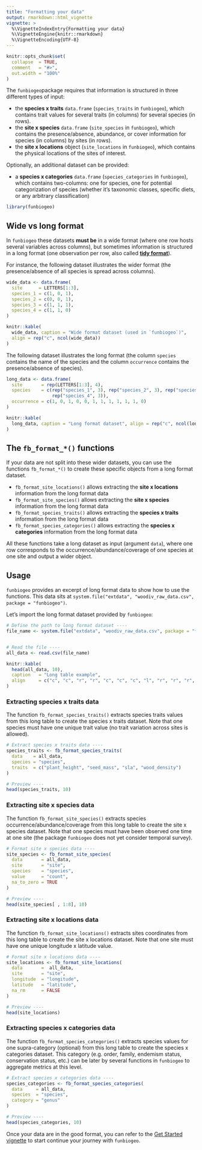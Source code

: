 ```yaml
---
title: "Formatting your data"
output: rmarkdown::html_vignette
vignette: >
  %\VignetteIndexEntry{Formatting your data}
  %\VignetteEngine{knitr::rmarkdown}
  %\VignetteEncoding{UTF-8}
---
```


```r
knitr::opts_chunk$set(
  collapse  = TRUE,
  comment   = "#>",
  out.width = "100%"
)
```


The `funbiogeo`package requires that information is structured in three
different types of input:

- the **species x traits** `data.frame` (`species_traits` in `funbiogeo`),
which contains trait values for several traits (in columns) for several species
(in rows).
- the **site x species** `data.frame` (`site_species` in `funbiogeo`), which
contains the presence/absence, abundance, or cover information for species
(in columns) by sites (in rows).
- the **site x locations** object (`site_locations` in `funbiogeo`), which
contains the physical locations of the sites of interest.

Optionally, an additional dataset can be provided:

- a **species x categories** `data.frame` (`species_categories` in `funbiogeo`),
which contains two-columns: one for species, one for potential categorization
of species (whether it's taxonomic classes, specific diets, or any arbitrary
classification)



```r
library(funbiogeo)
```



## Wide vs long format

In `funbiogeo` these datasets **must be** in a wide format (where one row hosts
several variables across columns), but sometimes information is structured in a
long format (one observation per row, also called
[**tidy format**](https://r4ds.had.co.nz/tidy-data.html)).

For instance, the following dataset illustrates the wider format 
(the presence/absence of all species is spread across columns).

```r
wide_data <- data.frame(
  site      = LETTERS[1:3],
  species_1 = c(1, 0, 1),
  species_2 = c(0, 0, 1),
  species_3 = c(1, 1, 1),
  species_4 = c(1, 1, 0)
)

knitr::kable(
  wide_data, caption = "Wide format dataset (used in `funbiogeo`)",
  align = rep("c", ncol(wide_data))
)
```


The following dataset illustrates the long format (the column `species` contains the
name of the species and the column `occurrence` contains the presence/absence of species).


```r
long_data <- data.frame(
  site       = rep(LETTERS[1:3], 4),
  species    = c(rep("species_1", 3), rep("species_2", 3), rep("species_3", 3),
                 rep("species_4", 3)),
  occurrence = c(1, 0, 1, 0, 0, 1, 1, 1, 1, 1, 1, 0)
)

knitr::kable(
  long_data, caption = "Long format dataset", align = rep("c", ncol(long_data))
)
```



## The `fb_format_*()` functions

If your data are not split into these wider datasets, you can use the 
functions `fb_format_*()` to create these specific objects from a long format 
dataset.

- `fb_format_site_locations()` allows extracting the 
**site x locations** information from the long format data
- `fb_format_site_species()` allows extracting the 
**site x species** information from the long format data
- `fb_format_species_traits()` allows extracting the 
**species x traits** information from the long format data
- `fb_format_species_categories()` allows extracting the 
**species x categories** information from the long format data

All these functions take a long dataset as input (argument `data`), where one 
row corresponds to the occurrence/abundance/coverage of one species at one site 
and output a wider object.



## Usage

`funbiogeo` provides an excerpt of long format data to show how to use the functions.
This data sits at `system.file("extdata", "woodiv_raw_data.csv", package = "funbiogeo")`.

Let's import the long format dataset provided by `funbiogeo`:

```r
# Define the path to long format dataset ----
file_name <- system.file("extdata", "woodiv_raw_data.csv", package = "funbiogeo")


# Read the file ----
all_data <- read.csv(file_name)
```


```r
knitr::kable(
  head(all_data, 10), 
  caption   = "Long table example", 
  align     = c("c", "c", "r", "r", "c", "c", "c", "l", "r", "r", "r", "r")
)
```


### Extracting species x traits data

The function `fb_format_species_traits()` extracts species traits values from 
this long table to create the species x traits dataset. Note that one species 
must have one unique trait value (no trait variation across sites is allowed).

```r
# Extract species x traits data ----
species_traits <- fb_format_species_traits(
  data    = all_data, 
  species = "species", 
  traits  = c("plant_height", "seed_mass", "sla", "wood_density")
)

# Preview ----
head(species_traits, 10)
```



### Extracting site x species data

The function `fb_format_site_species()` extracts species 
occurrence/abundance/coverage from this long table to create the 
site x species dataset. Note that one species must have been observed one time 
at one site (the package `funbiogeo` does not yet consider temporal survey).

```r
# Format site x species data ----
site_species <- fb_format_site_species(
  data       = all_data, 
  site       = "site", 
  species    = "species", 
  value      = "count",
  na_to_zero = TRUE
)

# Preview ----
head(site_species[ , 1:8], 10)
```



### Extracting site x locations data

The function `fb_format_site_locations()` extracts sites coordinates from this
long table to create the site x locations dataset. Note that one site must have
one unique longitude x latitude value.


```r
# Format site x locations data ----
site_locations <- fb_format_site_locations(
  data       =  all_data, 
  site       = "site", 
  longitude  = "longitude", 
  latitude   = "latitude",
  na_rm      = FALSE
)

# Preview ----
head(site_locations)
```


### Extracting species x categories data

The function `fb_format_species_categories()` extracts species values for one 
supra-category (optional) from this long table to create the species x 
categories dataset. This category (e.g. order, family, endemism status,
conservation status, etc.) can be later by several functions in `funbiogeo` to
aggregate metrics at this level.

```r
# Extract species x categories data ----
species_categories <- fb_format_species_categories(
  data     = all_data, 
  species  = "species",
  category = "genus"
)

# Preview ----
head(species_categories, 10)
```

Once your data are in the good format, you can refer to the
[Get Started vignette](https://frbcesab.github.io/funbiogeo/articles/funbiogeo.html) 
to start continue your journey with `funbiogeo`.
